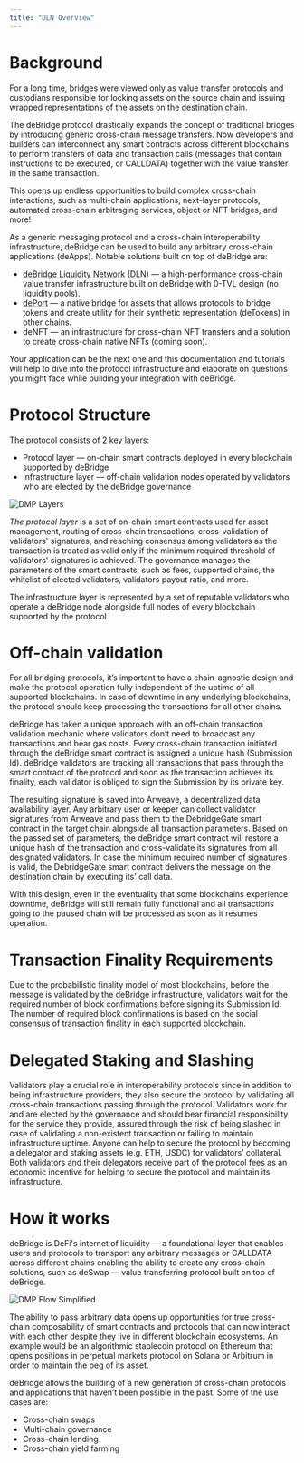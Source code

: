 ```yaml
---
title: "DLN Overview"
---
```


# Background
For a long time, bridges were viewed only as value transfer protocols and custodians responsible for locking assets on the source 
chain and issuing wrapped representations of the assets on the destination chain.

The deBridge protocol drastically expands the concept of traditional bridges by introducing generic cross-chain message transfers. 
Now developers and builders can interconnect any smart contracts across different blockchains to perform transfers of data and 
transaction calls (messages that contain instructions to be executed, or CALLDATA) together with the value transfer in the same transaction. 

This opens up endless opportunities to build complex cross-chain interactions, such as multi-chain applications, next-layer protocols, 
automated cross-chain arbitraging services, object or NFT bridges, and more! 

As a generic messaging protocol and a cross-chain interoperability infrastructure, deBridge can be used to build any arbitrary 
cross-chain applications (deApps). Notable solutions built on top of deBridge are:

- [deBridge Liquidity Network](https://app.debridge.finance/) (DLN) — a high-performance cross-chain value transfer infrastructure built 
on deBridge with 0-TVL design (no liquidity pools).
- [dePort](https://app.debridge.finance/deport) —  a native bridge for assets that allows protocols to bridge tokens and create utility 
for their synthetic representation (deTokens) in other chains.
- deNFT — an infrastructure for cross-chain NFT transfers and a solution to create cross-chain native NFTs (coming soon).

Your application can be the next one and this documentation and tutorials will help to dive into the protocol infrastructure 
and elaborate on questions you might face while building your integration with deBridge.

# Protocol Structure

The protocol consists of 2 key layers:
- Protocol layer — on-chain smart contracts deployed in every blockchain supported by deBridge
- Infrastructure layer — off-chain validation nodes operated by validators who are elected by the deBridge governance

![DMP Layers](/images/DMP-layers.avif)

*The protocol layer* is a set of on-chain smart contracts used for asset management, routing of cross-chain transactions, 
cross-validation of validators' signatures, and reaching consensus among validators as the transaction is treated as valid 
only if the minimum required threshold of validators' signatures is achieved. The governance manages the parameters of the 
smart contracts, such as fees, supported chains, the whitelist of elected validators, validators payout ratio, and more.

The infrastructure layer is represented by a set of reputable validators who operate a deBridge node alongside full nodes 
of every blockchain supported by the protocol. 

# Off-chain validation
For all bridging protocols, it’s important to have a chain-agnostic design and make the protocol operation fully independent 
of the uptime of all supported blockchains. In case of downtime in any underlying blockchains, the protocol should keep 
processing the transactions for all other chains. 

deBridge has taken a unique approach with an off-chain transaction validation mechanic where validators don’t need to broadcast 
any transactions and bear gas costs. Every cross-chain transaction initiated through the deBridge smart contract is assigned a 
unique hash (Submission Id). deBridge validators are tracking all transactions that pass through the smart contract of the 
protocol and soon as the transaction achieves its finality, each validator is obliged to sign the Submission by its private key. 

The resulting signature is saved into Arweave, a decentralized data availability layer. Any arbitrary user or keeper can collect 
validator signatures from Arweave and pass them to the DebridgeGate smart contract in the target chain alongside all transaction 
parameters. Based on the passed set of parameters, the deBridge smart contract will restore a unique hash of the transaction and 
cross-validate its signatures from all designated validators. In case the minimum required number of signatures is valid, the 
DebridgeGate smart contract delivers the message on the destination chain by executing its' call data.

With this design, even in the eventuality that some blockchains experience downtime, deBridge will still remain fully functional 
and all transactions going to the paused chain will be processed as soon as it resumes operation. 

# Transaction Finality Requirements
Due to the probabilistic finality model of most blockchains, before the message is validated by the deBridge infrastructure, 
validators wait for the required number of block confirmations before signing its Submission Id. The number of required block 
confirmations is based on the social consensus of transaction finality in each supported blockchain. 

# Delegated Staking and Slashing
Validators play a crucial role in interoperability protocols since in addition to being infrastructure providers, they also 
secure the protocol by validating all cross-chain transactions passing through the protocol. Validators work for and are elected 
by the governance and should bear financial responsibility for the service they provide, assured through the risk of being slashed 
in case of validating a non-existent transaction or failing to maintain infrastructure uptime. Anyone can help to secure the 
protocol by becoming a delegator and staking assets (e.g. ETH, USDC) for validators’ collateral. Both validators and their 
delegators receive part of the protocol fees as an economic incentive for helping to secure the protocol and maintain its 
infrastructure.

# How it works
deBridge is DeFi's internet of liquidity — a foundational layer that enables users and protocols to transport any arbitrary 
messages or CALLDATA across different chains enabling the ability to create any cross-chain solutions, such as deSwap — value 
transferring protocol built on top of deBridge.

![DMP Flow Simplified](/images/DMP-flow-simplified.avif)

The ability to pass arbitrary data opens up opportunities for true cross-chain composability of smart contracts and protocols 
that can now interact with each other despite they live in different blockchain ecosystems. An example would be an algorithmic 
stablecoin protocol on Ethereum that opens positions in perpetual markets protocol on Solana or Arbitrum in order to maintain 
the peg of its asset.

deBridge allows the building of a new generation of cross-chain protocols and applications that haven’t been possible in the past. 
Some of the use cases are:
- Cross-chain swaps
- Multi-chain governance
- Cross-chain lending
- Cross-chain yield farming
